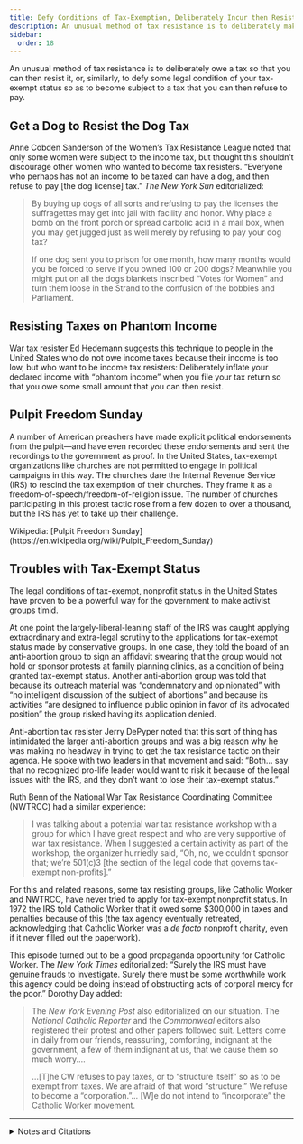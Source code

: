 ```yaml
---
title: Defy Conditions of Tax-Exemption, Deliberately Incur then Resist a Tax
description: An unusual method of tax resistance is to deliberately make yourself taxable in order to owe a tax that you can then resist.
sidebar:
  order: 18
---
```


An unusual method of tax resistance is to deliberately owe a tax so that you can then resist it, or, similarly, to defy some legal condition of your tax-exempt status so as to become subject to a tax that you can then refuse to pay.

## <Badge text="Example" size="medium" /> Get a Dog to Resist the Dog Tax

Anne Cobden Sanderson of the Women’s Tax Resistance League noted that only some women were subject to the income tax, but thought this shouldn’t discourage other women who wanted to become tax resisters.
“Everyone who perhaps has not an income to be taxed can have a dog, and then refuse to pay [the dog license] tax.”
<i>The New York Sun</i> editorialized:

> By buying up dogs of all sorts and refusing to pay the licenses the suffragettes may get into jail with facility and honor.
> Why place a bomb on the front porch or spread carbolic acid in a mail box, when you may get jugged just as well merely by refusing to pay your dog tax?
>
> If one dog sent you to prison for one month, how many months would you be forced to serve if you owned 100 or 200 dogs?
> Meanwhile you might put on all the dogs blankets inscribed “Votes for Women” and turn them loose in the Strand to the confusion of the bobbies and Parliament.

## <Badge text="Example" size="medium" /> Resisting Taxes on Phantom Income

War tax resister Ed Hedemann suggests this technique to people in the United States who do not owe income taxes because their income is too low, but who want to be income tax resisters:
Deliberately inflate your declared income with “phantom income” when you file your tax return so that you owe some small amount that you can then resist.

## <Badge text="Example" size="medium" /> Pulpit Freedom Sunday

A number of American preachers have made explicit political endorsements from the pulpit—and have even recorded these endorsements and sent the recordings to the government as proof.
In the United States, tax-exempt organizations like churches are not permitted to engage in political campaigns in this way.
The churches dare the Internal Revenue Service (IRS) to rescind the tax exemption of their churches.
They frame it as a freedom-of-speech/freedom-of-religion issue.
The number of churches participating in this protest tactic rose from a few dozen to over a thousand, but the IRS has yet to take up their challenge.

<Aside type="tip" title="Links">
Wikipedia: [Pulpit Freedom Sunday](https://en.wikipedia.org/wiki/Pulpit_Freedom_Sunday)
</Aside>

## <Badge text="Examples" size="medium" /> Troubles with Tax-Exempt Status

The legal conditions of tax-exempt, nonprofit status in the United States have proven to be a powerful way for the government to make activist groups timid.

At one point the largely-liberal-leaning staff of the IRS was caught applying extraordinary and extra-legal scrutiny to the applications for tax-exempt status made by conservative groups.
In one case, they told the board of an anti-abortion group to sign an affidavit swearing that the group would not hold or sponsor protests at family planning clinics, as a condition of being granted tax-exempt status.
Another anti-abortion group was told that because its outreach material was “condemnatory and opinionated” with “no intelligent discussion of the subject of abortions” and because its activities “are designed to influence public opinion in favor of its advocated position” the group risked having its application denied.

Anti-abortion tax resister Jerry DePyper noted that this sort of thing has intimidated the larger anti-abortion groups and was a big reason why he was making no headway in trying to get the tax resistance tactic on their agenda.
He spoke with two leaders in that movement and said:
“Both… say that no recognized pro-life leader would want to risk it because of the legal issues with the IRS, and they don’t want to lose their tax-exempt status.”

Ruth Benn of the National War Tax Resistance Coordinating Committee (NWTRCC) had a similar experience:

> I was talking about a potential war tax resistance workshop with a group for which I have great respect and who are very supportive of war tax resistance.
> When I suggested a certain activity as part of the workshop, the organizer hurriedly said, “Oh, no, we couldn’t sponsor that; we’re 501(c)3 [the section of the legal code that governs tax-exempt non-profits].”

For this and related reasons, some tax resisting groups, like Catholic Worker and NWTRCC, have never tried to apply for tax-exempt nonprofit status.
In 1972 the IRS told Catholic Worker that it owed some $300,000 in taxes and penalties because of this (the tax agency eventually retreated, acknowledging that Catholic Worker was a <i>de facto</i> nonprofit charity, even if it never filled out the paperwork).

This episode turned out to be a good propaganda opportunity for Catholic Worker.
The <i>New York Times</i> editorialized:
“Surely the IRS must have genuine frauds to investigate.
Surely there must be some worthwhile work this agency could be doing instead of obstructing acts of corporal mercy for the poor.”
Dorothy Day added:

> The <i>New York Evening Post</i> also editorialized on our situation.
> The <i>National Catholic Reporter</i> and the <i>Commonweal</i> editors also registered their protest and other papers followed suit.
> Letters come in daily from our friends, reassuring, comforting, indignant at the government, a few of them indignant at us, that we cause them so much worry.…
>
> …[T]he CW refuses to pay taxes, or to “structure itself” so as to be exempt from taxes.
> We are afraid of that word “structure.”
> We refuse to become a “corporation.”…
> [W]e do not intend to “incorporate” the Catholic Worker movement.

---

<details>
<summary>Notes and Citations</summary>

* [“Trafalgar Square Mass Meeting: Mrs. Cobden Sanderson”](https://news.google.com/newspapers?id=GeI6AAAAIBAJ&sjid=6ikMAAAAIBAJ&pg=4616,2737185) <i>The Vote</i> 15 October 1910, p. 291
* [“Dog Tax Strike Is Mrs. Snowden’s Plea”](https://www.fultonhistory.com/Newspaper%209/New%20York%20NY%20Sun/New%20York%20NY%20Sun%201913%20%20Grayscale/New%20York%20NY%20Sun%201913%20%20Grayscale%20-%201094.pdf) <i>New York Sun</i> 13 February 1913
* “Phantom Income” <i>More Than a Paycheck</i> June 2012, p. 2
* DePyper, Jerry “Luke 13:6–9” <i>Pro-life strike/abortion boycott</i> 14 December 2011
* Benn, Ruth [“Nonprofits and Tax-Exempt Status”](https://nwtrcc.org/war-tax-resistance-resources/readings/nonprofits-and-tax-exempt-status/) <i>A Collection of Readings on Money: By, For, and About War Tax Resisters and Resistance</i>
* (editorial) “Imagination, Please” <i>New York Times</i> 24 May 1972
* Day, Dorothy [“On Pilgrimage”](https://catholicworker.org/522-html/) <i>The Catholic Worker</i> June 1972

</details>
